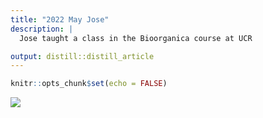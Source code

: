 ```yaml
---
title: "2022 May Jose"
description: |
  Jose taught a class in the Bioorganica course at UCR

output: distill::distill_article
---
```


```r
knitr::opts_chunk$set(echo = FALSE)
```

![](2022_may_jose.jpg)




